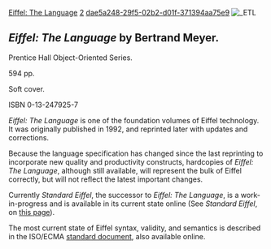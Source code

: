 [[Property:title|Eiffel: The Language]]
[[Property:weight|2]]
[[Property:uuid|dae5a248-29f5-02b2-d01f-371394aa75e9]]
[[Image: ETL]]


=='''''Eiffel: The Language''''' by Bertrand Meyer.==

Prentice Hall Object-Oriented Series.

594 pp.

Soft cover.

<nowiki>ISBN 0-13-247925-7</nowiki>


''Eiffel: The Language'' is one of the foundation volumes of Eiffel technology. It was originally published in 1992, and reprinted later with updates and corrections. 

Because the language specification has changed since the last reprinting to incorporate new quality and productivity constructs, hardcopies of ''Eiffel: The Language'', although still available, will represent the bulk of Eiffel correctly, but will not reflect the latest important changes. 

Currently ''Standard Eiffel'', the successor to ''Eiffel: The Language'', is a work-in-progress and is available in its current state online (See ''Standard Eiffel'', on [http://se.ethz.ch/~meyer/publications/#PSTE this page]). 

The most current state of Eiffel syntax, validity, and semantics is described in the ISO/ECMA [http://www.ecma-international.org/publications/standards/Ecma-367.htm standard document], also available online.


